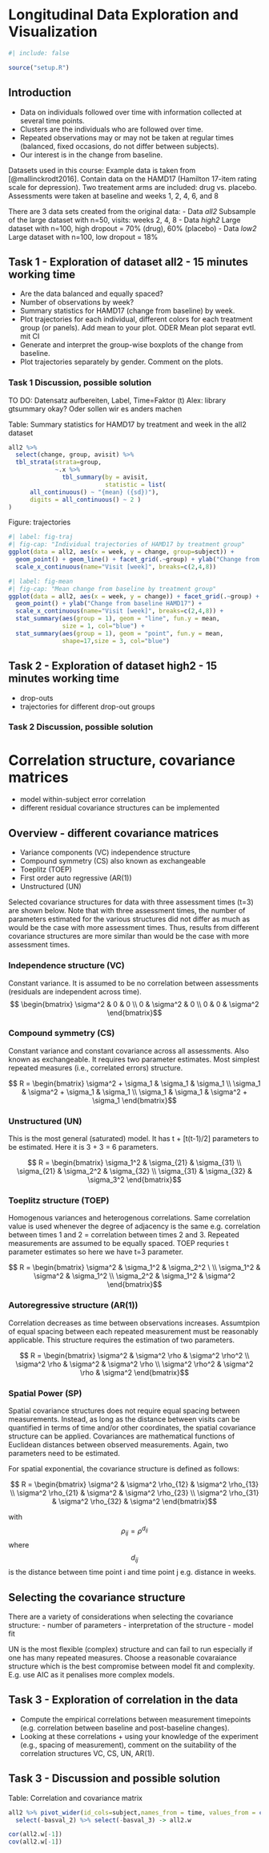 # Longitudinal Data Exploration and Visualization

```r
#| include: false

source("setup.R")
```


## Introduction
- Data on individuals followed over time with information collected at several time points.
- Clusters are the individuals who are followed over time.
- Repeated observations may or may not be taken at regular times (balanced, fixed occasions, do not differ between subjects). 
- Our interest is in the change from baseline.

Datasets used in this course:
Example data is taken from [@mallinckrodt2016]. Contain data on the HAMD17 (Hamilton 17-item rating scale for depression). 
Two treatement arms are included: drug vs. placebo.
Assessments were taken at baseline and weeks 1, 2, 4, 6, and 8

There are 3 data sets created from the original data:
- Data *all2* Subsample of the large dataset with n=50, visits: weeks 2, 4, 8
- Data *high2* Large dataset with n=100, high dropout = 70% (drug), 60% (placebo)
- Data *low2* Large dataset with n=100, low dropout = 18%

## Task 1 - Exploration of dataset all2 - 15 minutes working time
- Are the data balanced and equally spaced?
- Number of observations by week?
- Summary statistics for HAMD17 (change from baseline) by week.
- Plot trajectories for each individual, different colors for each treatment group (or panels). Add mean to your plot. ODER Mean plot separat evtl. mit CI
- Generate and interpret the group-wise boxplots of the change from baseline.
- Plot trajectories separately by gender. Comment on the plots.

### Task 1 Discussion, possible solution
TO DO: Datensatz aufbereiten, Label, Time=Faktor (t)
Alex: library gtsummary okay? Oder sollen wir es anders machen

Table: Summary statistics for HAMD17 by treatment and week in the all2 dataset

```r
all2 %>%
  select(change, group, avisit) %>%
  tbl_strata(strata=group, 
             ~.x %>% 
               tbl_summary(by = avisit,
                           statistic = list(
      all_continuous() ~ "{mean} ({sd})"), 
      digits = all_continuous() ~ 2 ) 
)
```

Figure: trajectories

```r
#| label: fig-traj
#| fig-cap: "Individual trajectories of HAMD17 by treatment group"
ggplot(data = all2, aes(x = week, y = change, group=subject)) +
  geom_point() + geom_line() + facet_grid(.~group) + ylab("Change from baseline HAMD17") +
  scale_x_continuous(name="Visit [week]", breaks=c(2,4,8))
```

```r
#| label: fig-mean
#| fig-cap: "Mean change from baseline by treatment group"
ggplot(data = all2, aes(x = week, y = change)) + facet_grid(.~group) + 
  geom_point() + ylab("Change from baseline HAMD17") +
  scale_x_continuous(name="Visit [week]", breaks=c(2,4,8)) +
  stat_summary(aes(group = 1), geom = "line", fun.y = mean,
               size = 1, col="blue") +
  stat_summary(aes(group = 1), geom = "point", fun.y = mean,
               shape=17,size = 3, col="blue")
```
## Task 2 - Exploration of dataset high2 - 15 minutes working time
- drop-outs
- trajectories for different drop-out groups

### Task 2 Discussion, possible solution

# Correlation structure, covariance matrices
- model within-subject error correlation
- different residual covariance structures can be implemented

## Overview - different covariance matrices
- Variance components (VC) independence structure
- Compound symmetry (CS) also known as exchangeable
- Toeplitz (TOEP)
- First order auto regressive (AR(1))
- Unstructured (UN)

Selected covariance structures for data with three assessment times (t=3) are shown below. Note that with three assessment times, the number of parameters estimated for the various structures did not differ as much as would be the case with more assessment times. Thus, results from different covariance structures are more similar than would be the case with more assessment times.

### Independence structure (VC)
Constant variance. It is assumed to be no correlation between assessments (residuals are independent across time).
$$ \begin{bmatrix}
   \sigma^2   & 0  & 0  \\
   0  & \sigma^2   & 0 \\
   0  & 0  & \sigma^2
   \end{bmatrix}$$

### Compound symmetry (CS)
Constant variance and constant covariance across all assessments. Also known as exchangeable. It requires two parameter estimates. Most simplest repeated measures (i.e., correlated errors) structure.

$$ R = \begin{bmatrix}
   \sigma^2 + \sigma_1 & \sigma_1  & \sigma_1  \\
   \sigma_1  & \sigma^2 + \sigma_1  & \sigma_1  \\
   \sigma_1  & \sigma_1  & \sigma^2 + \sigma_1
   \end{bmatrix}$$
   
   
### Unstructured (UN)
This is the most general (saturated) model. It has t + [t(t-1)/2] parameters to be estimated. Here it is 3 + 3 = 6 parameters.

$$ R = \begin{bmatrix}
   \sigma_1^2 & \sigma_{21}  & \sigma_{31}  \\
   \sigma_{21}  & \sigma_2^2   & \sigma_{32}  \\
   \sigma_{31}  & \sigma_{32}  & \sigma_3^2
   \end{bmatrix}$$
   
### Toeplitz structure (TOEP)
Homogenous variances and heterogenous correlations. Same correlation value is used whenever the degree of adjacency is the same e.g. correlation between times 1 and 2 = correlation between times 2 and 3. Repeated measurements are assumed to be equally spaced. TOEP requries t parameter estimates so here we have t=3 parameter.

$$ R = \begin{bmatrix}
   \sigma^2  & \sigma_1^2 & \sigma_2^2 \  \\
   \sigma_1^2 & \sigma^2  & \sigma_1^2  \\
   \sigma_2^2  & \sigma_1^2 & \sigma^2 
   \end{bmatrix}$$

### Autoregressive structure (AR(1))
Correlation decreases as time between observations increases. Assumtpion of equal spacing between each repeated measurement must be reasonably applicable. This structure requires the estimation of two parameters.

$$ R = \begin{bmatrix}
   \sigma^2  & \sigma^2 \rho  & \sigma^2 \rho^2  \\
   \sigma^2 \rho & \sigma^2   & \sigma^2 \rho  \\
  \sigma^2 \rho^2  & \sigma^2 \rho  & \sigma^2 
   \end{bmatrix}$$

### Spatial Power (SP)
Spatial covariance structures does not require equal spacing between measurements. Instead, as long as the distance between visits can be quantified in terms of time and/or other coordinates, the spatial covariance structure can be applied. Covariances are mathematical functions of Euclidean distances between observed measurements. Again, two parameters need to be estimated.

For spatial exponential, the covariance structure is defined as follows:

$$ R = \begin{bmatrix}
   \sigma^2  & \sigma^2 \rho_{12}  & \sigma^2 \rho_{13}  \\
   \sigma^2 \rho_{21} & \sigma^2   & \sigma^2 \rho_{23}  \\
  \sigma^2 \rho_{31}  & \sigma^2 \rho_{32}  & \sigma^2 
   \end{bmatrix}$$

with $$ \rho_{ij}=\rho^{d_{ij}} $$
where $$d_{ij} $$ is the distance between time point i and time point j e.g. distance in weeks.

## Selecting the covariance structure
There are a variety of considerations when selecting the covariance structure:
- number of parameters
- interpretation of the structure
- model fit

UN is the most flexible (complex) structure and can fail to run especially if one has many repeated measures.
Choose a reasonable covaraiance structure which is the best compromise between model fit and complexity. E.g. use AIC as it penalises more complex models. 

## Task 3 - Exploration of correlation in the data
- Compute the empirical correlations between measurement timepoints (e.g. correlation between baseline and post-baseline changes). 
- Looking at these correlations + using your knowledge of the experiment (e.g., spacing of measurement), comment on the suitability of the correlation structures VC, CS, UN, AR(1).

## Task 3 - Discussion and possible solution

Table: Correlation and covariance matrix

```r
all2 %>% pivot_wider(id_cols=subject,names_from = time, values_from = c(basval,change)) %>% 
  select(-basval_2) %>% select(-basval_3) -> all2.w

cor(all2.w[-1]) 
cov(all2.w[-1])
```
